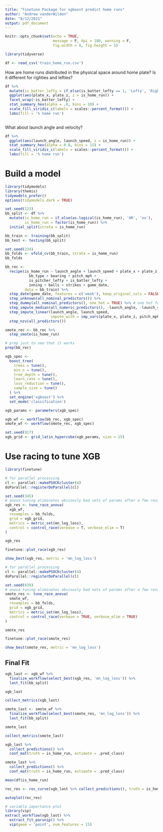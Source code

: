 ```yaml
---
title: "Finetune Package for xgboost predict home runs"
author: "Andrew vanderWilden"
date: "8/12/2021"
output: pdf_document
---
```


```r
knitr::opts_chunk$set(echo = TRUE,
                      message = F, dpi = 180, warning = F,
                      fig.width = 8, fig.height = 5)
```



```r
library(tidyverse)
```




```r
df <- read_csv('train_home_run.csv')
```



How are home runs distributed in the physical space around home plate? Is it different for righties and lefties?

```r
df %>% 
  mutate(is_batter_lefty = if_else(is_batter_lefty == 1, 'Lefty', 'Righty')) %>% 
  ggplot(aes(plate_x, plate_z, z = is_home_run)) +
  facet_wrap(~is_batter_lefty) +
  stat_summary_hex(alpha = .8, bins = 10) +
  scale_fill_viridis_c(labels = scales::percent_format()) +
  labs(fill = '% home run')
  
```



What about launch angle and velocity?

```r
df %>% 
  ggplot(aes(launch_angle, launch_speed, z = is_home_run)) +
  stat_summary_hex(alpha = 0.8, bins = 15) +
  scale_fill_viridis_c(labels = scales::percent_format()) +
  labs(fill = '% home run')
```


# Build a model

```r
library(tidymodels)
library(themis)
tidymodels_prefer()
options(tidymodels.dark = TRUE)
```




```r
set.seed(123)
bb_split <- df %>% 
  mutate(is_home_run = if_else(as.logical(is_home_run), 'HR', 'no'),
         is_home_run = factor(is_home_run)) %>% 
  initial_split(strata = is_home_run)

bb_train <- training(bb_split)
bb_test <- testing(bb_split)

set.seed(234)
bb_folds <- vfold_cv(bb_train, strata = is_home_run)
bb_folds
```


```r
bb_rec <- 
  recipe(is_home_run ~ launch_angle + launch_speed + plate_x + plate_z +
           bb_type + bearing + pitch_mph +
           is_pitcher_lefty + is_batter_lefty +
           inning + balls + strikes + game_date,
         data = bb_train) %>% 
  step_date(game_date, features = c('week'), keep_original_cols = FALSE) %>% # week of the year
  step_unknown(all_nominal_predictors()) %>% 
  step_dummy(all_nominal_predictors(), one_hot = TRUE) %>% # one hot for xgb
  step_impute_median(all_numeric_predictors(), -launch_angle, -launch_speed) %>% 
  step_impute_linear(launch_angle, launch_speed,
                     impute_with = imp_vars(plate_x, plate_z, pitch_mph)) %>%  # use linear regression for imputing
  step_nzv(all_predictors())

smote_rec <- bb_rec %>% 
  step_smote(is_home_run)

# prep just to see that it works
prep(bb_rec)
```



```r
xgb_spec <- 
  boost_tree(
    trees = tune(),
    min_n = tune(),
    tree_depth = tune(),
    learn_rate = tune(),
    loss_reduction = tune(),
    sample_size = tune()
  ) %>% 
  set_engine('xgboost') %>% 
  set_mode('classification')

xgb_params <- parameters(xgb_spec)

xgb_wf <- workflow(bb_rec, xgb_spec)
smote_wf <- workflow(smote_rec, xgb_spec)
```


```r
set.seed(917)
xgb_grid <- grid_latin_hypercube(xgb_params, size = 25)
```




# Use racing to tune XGB

```r
library(finetune)

# for parallel processing
cl <- parallel::makePSOCKcluster(4)
doParallel::registerDoParallel(cl)

set.seed(345)
# anova tuning eliminates obviously bad sets of params after a few resamples saving time and computing power
xgb_res <- tune_race_anova(
  xgb_wf,
  resamples = bb_folds,
  grid = xgb_grid,
  metrics = metric_set(mn_log_loss),
  control = control_race(verbose = T, verbose_elim = T)
)

xgb_res
```



```r
finetune::plot_race(xgb_res)
```




```r
show_best(xgb_res, metric = 'mn_log_loss')
```




```r
# for parallel processing
cl <- parallel::makePSOCKcluster(4)
doParallel::registerDoParallel(cl)

set.seed(639)
# anova tuning eliminates obviously bad sets of params after a few resamples saving time and computing power
smote_res <- tune_race_anova(
  smote_wf,
  resamples = bb_folds,
  grid = xgb_grid,
  metrics = metric_set(mn_log_loss),
  control = control_race(verbose = TRUE, verbose_elim = TRUE)
)

smote_res
```

```r
finetune::plot_race(smote_res)
```




```r
show_best(smote_res, metric = 'mn_log_loss')
```


## Final Fit

```r
xgb_last <- xgb_wf %>% 
  finalize_workflow(select_best(xgb_res, 'mn_log_loss')) %>% 
  last_fit(bb_split)

xgb_last
```



```r
collect_metrics(xgb_last)
```



```r
smote_last <- smote_wf %>% 
  finalize_workflow(select_best(smote_res, 'mn_log_loss')) %>% 
  last_fit(bb_split)

smote_last
```



```r
collect_metrics(smote_last)
```



```r
xgb_last %>% 
  collect_predictions() %>% 
  conf_mat(truth = is_home_run, estimate = .pred_class)
```


```r
smote_last %>% 
  collect_predictions() %>% 
  conf_mat(truth = is_home_run, estimate = .pred_class)
```







```r
mean(df$is_home_run)
```


```r
roc_res <- roc_curve(xgb_last %>% collect_predictions(), truth = is_home_run,.pred_HR)

autoplot(roc_res)
```



```r
# variable importance plot
library(vip)
extract_workflow(xgb_last) %>% 
  extract_fit_parsnip() %>% 
  vip(geom = 'point', num_features = 15)
```







